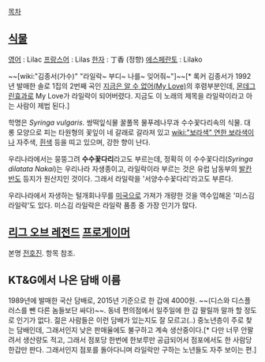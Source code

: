 [[목차]]
== [[식물]] ==
[[영어]] : Lilac
[[프랑스어]] : Lilas
[[한자]] : 丁香 (정향)
[[에스페란토]] : Lilako


~~[wiki:"김종서(가수)" "라일락~ 부디~ 나를~ 잊어줘~"]~~[* 록커 김종서가 1992년 발매한 솔로 1집의 2번째 곡인 [http://www.youtube.com/watch?v=bBiIxKObUjw 지금은 알 수 없어(My Love)]의 후렴부분인데, [[몬데그린]]효과로 My Love가 라일락이 되어버렸다. 지금도 이 노래의 제목을 라일락이라고 아는 사람이 제법 된다.]  

학명은 ''Syringa vulgaris''. 쌍떡잎식물 꿀풀목 물푸레나무과 수수꽃다리속의 식물. 대롱 모양으로 피는 타원형의 꽃잎이 네 갈래로 갈라져 있고 [[wiki:"보라색" 연한 보라색]]이나 자주색, [[흰색]] 등을 띠고 있으며, 강한 향이 난다.

우리나라에서는 뭉뚱그려 '''수수꽃다리'''라고도 부르는데, 정확히 이 수수꽃다리(''Syringa dilatata Nakai'')는 우리나라 자생종이고, 라일락이라 부르는 것은 유럽 남동부의 [[발칸 반도]] 등지가 원산지인 것이다. 그래서 라일락을 '서양수수꽃다리'라고도 부른다.

우리나라에서 자생하는 털개회나무를 [[미국]]으로 가져가 개량한 것을 역수입해온 '미스김 라일락'도 있다. 미스김 라일락은 라일락 품종 중 가장 인기가 많다. 

== [[리그 오브 레전드]] [[프로게이머]] ==
본명 [[전호진]]. 항목 참조.

== KT&G에서 나온 담배 이름 ==
1989년에 발매한 국산 담배로, 2015년 기준으로 한 갑에 4000원. ~~(디스와 디스플러스를 뺀 다른 놈들보단 싸다)~~. 동네 편의점에서 일주일에 한 갑 팔릴까 말까 할 정도로 인기가 없다. 젊은 사람들은 이런 담배가 있는지도 잘 모르고(..) 중노년층이 주로 찾는 담배인데, 그래서인지 낮은 판매율에도 불구하고 계속 생산중이다.[* 다만 너무 안팔려서 생산량도 적고, 그래서 점포당 한번에 한보루만 공급되어서 점포에서도 한 사람당 한갑만 판다. 그래서인지 점포를 돌아다니며 라일락만 구하는 노년들도 자주 보이는 편.]
